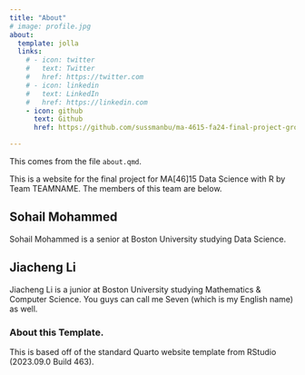 ```yaml
---
title: "About"
# image: profile.jpg
about:
  template: jolla
  links:
    # - icon: twitter
    #   text: Twitter
    #   href: https://twitter.com
    # - icon: linkedin
    #   text: LinkedIn
    #   href: https://linkedin.com
    - icon: github
      text: Github
      href: https://github.com/sussmanbu/ma-4615-fa24-final-project-group-3.git

---
```



This comes from the file `about.qmd`.

This is a website for the final project for MA[46]15 Data Science with R by Team TEAMNAME.
The members of this team are below.

## Sohail Mohammed

Sohail Mohammed is a senior at Boston University studying Data Science.  

## Jiacheng Li

Jiacheng Li is a junior at Boston University studying Mathematics & Computer Science. You guys can call me Seven (which is my English name) as well.

<!-- Please leave in the information below -->

### About this Template.

This is based off of the standard Quarto website template from RStudio (2023.09.0 Build 463).
